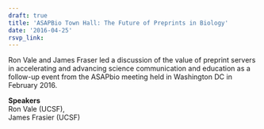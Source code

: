 ```yaml
---
draft: true 
title: 'ASAPBio Town Hall: The Future of Preprints in Biology'
date: '2016-04-25'
rsvp_link: 
---
```


Ron Vale and James Fraser led a discussion of the value of preprint servers in accelerating and advancing science communication and education as a follow-up event from the ASAPbio meeting held in Washington DC in February 2016.

<b>Speakers</b>  
Ron Vale (UCSF),  
James Frasier (UCSF)




